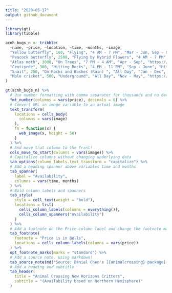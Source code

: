 ```yaml
---
title: "2020-05-17"
output: github_document
---
```


```r
library(gt)
library(tibble)

acnh_bugs_n <- tribble(
  ~name, ~price, ~location, ~time, ~months, ~image,
  "Yellow butterfly", 160, "Flying", "4 AM - 7 PM", "Mar - Jun, Sep - Oct", "https://vignette.wikia.nocookie.net/animalcrossing/images/f/fa/NH-Icon-yellowbutterfly.png",
  "Peacock butterfly", 2500, "Flying by Hybrid Flowers", "4 AM - 7 PM", "Mar - June", "https://vignette.wikia.nocookie.net/animalcrossing/images/8/8f/NH-Icon-peacockbutterfly.png",
  "Atlas moth", 3000, "On Trees", "7 PM - 4 AM", "Apr - Sep", "https://vignette.wikia.nocookie.net/animalcrossing/images/6/6a/NH-Icon-atlasmoth.png",
  "Centipede", 300, "Hitting Rocks", "4 PM - 11 PM", "Sep - June", "https://vignette.wikia.nocookie.net/animalcrossing/images/3/30/NH-Icon-centipede.png",
  "Snail", 250, "On Rocks and Bushes (Rain)	", "All Day", "Jan - Dec", "https://vignette.wikia.nocookie.net/animalcrossing/images/b/b1/NH-Icon-snail.png",
  "Mole cricket", 500, "Underground", "All Day", "Nov - May", "https://vignette.wikia.nocookie.net/animalcrossing/images/0/00/NH-Icon-molecricket.png"
)

gt(acnh_bugs_n) %>%
  # Use number formatting with comma separator for thousands and no decimals
  fmt_number(columns = vars(price), decimals = 0) %>%
  # Convert URL in image variable to an actual image
  text_transform(
    locations = cells_body(
      columns = vars(image)
    ),
    fn = function(x) {
      web_image(x, height = 50)
    }
  ) %>%
  # And move that column to the front!
  cols_move_to_start(columns = vars(image)) %>%
  # Capitalize columns without changing underlying data
  tab_options(column_labels.text_transform = "capitalize") %>%
  # Add a heading spanner above variables time and months
  tab_spanner(
    label = "Availability",
    columns = vars(time, months)
  ) %>%
  # Bold column labels and spanners
  tab_style(
    style = cell_text(weight = "bold"),
    locations = list(
      cells_column_labels(columns = everything()),
      cells_column_spanners("Availability")
    )
  ) %>%
  # Add a footnote on the Price column label and change the footnote marker
  tab_footnote(
    footnote = "Price is in Bells",
    locations = cells_column_labels(columns = vars(price))
  ) %>%
  opt_footnote_marks(marks = "standard") %>%
  # Add a source note, using markdown!
  tab_source_note(md("Source: Daniel Chen's [{animalcrossing} package](https://github.com/chendaniely/animalcrossing)")) %>%
  # Add a heading and subtitle
  tab_header(
    title = "Animal Crossing New Horizons Critters",
    subtitle = "(Availability based on Northern Hemisphere)"
  )

```

